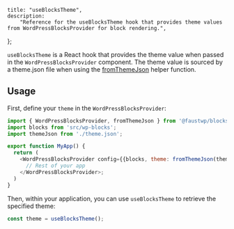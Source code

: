 	title: "useBlocksTheme",
	description:
		"Reference for the useBlocksTheme hook that provides theme values from WordPressBlocksProvider for block rendering.",
};

`useBlocksTheme` is a React hook that provides the theme value when passed in the `WordPressBlocksProvider` component. The theme value is sourced by a theme.json file when using the [fromThemeJson](/docs/reference/from-theme-json) helper function.

## Usage

First, define your `theme` in the `WordPressBlocksProvider`:

```js title="_app.js"
import { WordPressBlocksProvider, fromThemeJson } from '@faustwp/blocks';
import blocks from 'src/wp-blocks';
import themeJson from './theme.json';

export function MyApp() {
  return (
    <WordPressBlocksProvider config={{blocks, theme: fromThemeJson(themeJson)}}>
      // Rest of your app
    </WordPressBlocksProvider>;
  )
}
```

Then, within your application, you can use `useBlocksTheme` to retrieve the specified theme:

```js
const theme = useBlocksTheme();
```
